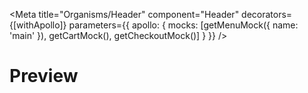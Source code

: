 
<Meta
  title="Organisms/Header"
  component="Header"
  decorators={[withApollo]}
  parameters={{
    apollo: {
      mocks: [getMenuMock({ name: 'main' }), getCartMock(), getCheckoutMock()]
    }
  }}
/>

# Preview

<Preview>
  <Story name="Header">
    <Header />
  </Story>
</Preview>
